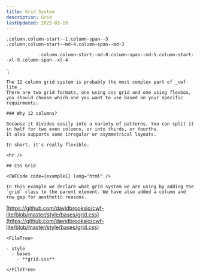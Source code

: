 ```yaml
---
title: Grid System
description: Grid
lastUpdated: 2025-03-19
---
```



<div class="container container--fluid">
  <div class="grid column-gap--5 row-gap--4">
    <div class="column column-start--1 column-span--3">
      <div class="card">
        <section class="card__body">
          <code>.column.column-start--1.column-span--3</code>
        </section>
      </div>
    </div>
    <div class="column column-start--md-4 column-span--md-3">
      <div class="card">
        <section class="card__body">
          <code>.column.column-start--md-4.column-span--md-3</code>
        </section>
      </div>
    </div>
    <div
      class="column column-start--md-8 column-span--md-5 column-start--xl-9 column-span--xl-4"
    >
      <div class="card">
        <section class="card__body">
          <code>
            .column.column-start--md-8.column-span--md-5.column-start--xl-9.column-span--xl-4
          </code>
        </section>
      </div>
    </div>
  </div>
</div>
`;

<Tabs>
  <TabItem label="Overview" icon="puzzle">

    The 12 column grid system is probably the most complex part of _cwf-lite_.
    There are two grid formats, one using css grid and one using flexbox, you should choose which one you want to use based on your specific requirments.

    ### Why 12 columns?

    Because it divides easily into a variety of patterns. You can split it in half for two even columns, or into thirds, or fourths.
    It also supports some irregular or asymmetrical layouts.

    In short, it's really flexible.

    <hr />

    ## CSS Grid

    <CWFCode code={example1} lang="html" />

    In this example we declare what grid system we are using by adding the `grid` class to the parent element. We have also added a column and row gap for aesthetic reasons.

    

  </TabItem>
  <TabItem label="Files" icon="list-format">

  [https://github.com/davidbrooksio/cwf-lite/blob/master/style/bases/grid.css](https://github.com/davidbrooksio/cwf-lite/blob/master/style/bases/grid.css)

    <FileTree>

    - style
      - bases
        - **grid.css**

    </FileTree>
  </TabItem>
  <TabItem label="Stylesheet" icon="open-book">
    <Code code={cssExample} lang="css" />
  </TabItem>
</Tabs>